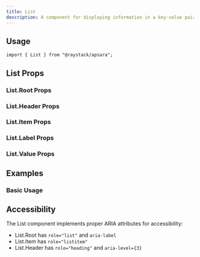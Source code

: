 ```yaml
---
title: List
description: A component for displaying information in a key-value pair list format.
---
```



<Demo data={preview} />

## Usage

```tsx
import { List } from "@raystack/apsara";
```

## List Props

### List.Root Props

<auto-type-table path="./props.ts" name="ListRootProps" />

### List.Header Props

<auto-type-table path="./props.ts" name="ListHeaderProps" />

### List.Item Props

<auto-type-table path="./props.ts" name="ListItemProps" />

### List.Label Props

<auto-type-table path="./props.ts" name="ListLabelProps" />

### List.Value Props

<auto-type-table path="./props.ts" name="ListValueProps" />

## Examples

### Basic Usage

<Demo data={basicDemo} />

## Accessibility

The List component implements proper ARIA attributes for accessibility:

- List.Root has `role="list"` and `aria-label`
- List.Item has `role="listitem"`
- List.Header has `role="heading"` and `aria-level={3}`
